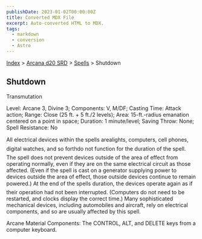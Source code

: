 ```yaml
---
publishDate: 2023-01-02T00:00:00Z
title: Converted MDX File
excerpt: Auto-converted HTML to MDX.
tags:
  - markdown
  - conversion
  - Astro
---
```


[Index](-index) > [Arcana d20 SRD](arcana-d20-srd-index) > [Spells](arcana-d20-srd-spells-index) > Shutdown

## Shutdown

Transmutation

Level: Arcane 3, Divine 3; Components: V, M/DF; Casting Time: Attack action; Range: Close (25 ft. + 5 ft./2 levels); Area: 15-ft.-radius emanation centered on a point in space; Duration: 1 minute/level; Saving Throw: None; Spell Resistance: No

All electrical devices within the spells arealights, computers, cell phones, digital watches, and so forthdo not function for the duration of the spell. The spell does not prevent devices outside of the area of effect from operating normally, even if they are on the same electrical circuit as those affected. (Even if the spell is cast on a generator supplying power to devices outside the area of effect, those outside devices continue to remain powered.) At the end of the spells duration, the devices operate again as if their operation had not been interrupted. (Computers do not need to be restarted, and clocks display the correct time.) Many sophisticated mechanical devices, including automobiles and aircraft, rely on electrical components, and so are usually affected by this spell.

Arcane Material Components: The CONTROL, ALT, and DELETE keys from a computer keyboard.
